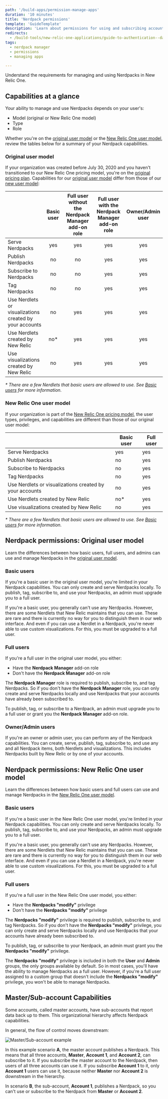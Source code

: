 ```yaml
---
path: '/build-apps/permission-manage-apps'
duration: '10 minutes'
title: 'Nerdpack permissions'
template: 'GuideTemplate'
description: 'Learn about permissions for using and subscribing accounts to Nerdpacks'
redirects:
  - /build-tools/new-relic-one-applications/guide-to-authentication--data-access--and-permissions
tags:
  - nerdpack manager
  - permissions
  - managing apps

---
```


<Intro>

Understand the requirements for managing and using Nerdpacks in New Relic One.

</Intro>

## Capabilities at a glance

Your ability to manage and use Nerdpacks depends on your user's:

- Model (original or New Relic One model)
- Type
- Role

Whether you're on the [original user model](https://docs.newrelic.com/docs/accounts/original-accounts-billing/original-users-roles/users-roles-original-user-model/) or the [New Relic One user model](https://docs.newrelic.com/docs/accounts/accounts-billing/new-relic-one-user-management/new-relic-one-user-model-understand-user-structure/), review the tables below for a summary of your Nerdpack capabilities.

### Original user model

If your organization was created before July 30, 2020 and you haven't transitioned to our New Relic One pricing model, you're on the [original pricing plan](https://docs.newrelic.com/docs/accounts/original-accounts-billing/product-pricing/product-based-pricing/). Capabilities for our [original user model](https://docs.newrelic.com/docs/accounts/original-accounts-billing/original-users-roles/users-roles-original-user-model/) differ from those of our [new user model](https://docs.newrelic.com/docs/accounts/accounts-billing/new-relic-one-user-management/new-relic-one-user-model-understand-user-structure/):

| | Basic user | Full user without the Nerdpack Manager add-on role | Full user with the Nerdpack Manager add-on role | Owner/Admin user |
|:--|:-:|:-:|:-:|:-:|
| Serve Nerdpacks | yes | yes | yes | yes |
| Publish Nerdpacks | no | no | yes | yes |
| Subscribe to Nerdpacks | no | no | yes | yes |
| Tag Nerdpacks | no | no | yes | yes |
| Use Nerdlets or visualizations created by your accounts | no | yes | yes | yes |
| Use Nerdlets created by New Relic | no* | yes | yes | yes |
| Use visualizations created by New Relic | no | yes | yes | yes |

_* There are a few Nerdlets that basic users are allowed to use. See [Basic users](#basic-users) for more information._

### New Relic One user model

If your organization is part of the [New Relic One pricing model](https://docs.newrelic.com/docs/accounts/accounts-billing/new-relic-one-pricing-billing/new-relic-one-pricing-billing/), the user types, privileges, and capabilities are different than those of our original user model:

| | Basic user | Full user |
|---|---|---|
| Serve Nerdpacks | yes | yes |
| Publish Nerdpacks | no | yes |
| Subscribe to Nerdpacks | no | yes |
| Tag Nerdpacks | no | yes |
| Use Nerdlets or visualizations created by your accounts | no | yes |
| Use Nerdlets created by New Relic | no* | yes |
| Use visualizations created by New Relic | no | yes |

_* There are a few Nerdlets that basic users are allowed to use. See [Basic users](#basic-users-1) for more information._

## Nerdpack permissions: Original user model

Learn the differences between how basic users, full users, and admins can use and manage Nerdpacks in the [original user model](https://docs.newrelic.com/docs/accounts/original-accounts-billing/original-users-roles/users-roles-original-user-model/).

### Basic users

If you're a basic user in the original user model, you're limited in your Nerdpack capabilities. You can only create and serve Nerdpacks locally. To publish, tag, subscribe to, and use your Nerdpacks, an admin must upgrade you to a full user.

<Callout variant="tip">

If you're a basic user, you generally can't use any Nerdpacks. However, there are some Nerdlets that New Relic maintains that you can use. These are rare and there is currently no way for you to distinguish them in our web interface. And even if you can use a Nerdlet in a Nerdpack, you're never able to use custom visualizations. For this, you must be upgraded to a full user.

</Callout>

### Full users

If you're a full user in the original user model, you either:

- Have the **Nerdpack Manager** add-on role
- Don't have the **Nerdpack Manager** add-on role

The **Nerdpack Manager** role is required to publish, subscribe to, and tag Nerdpacks. So if you don't have the **Nerdpack Manager** role, you can only create and serve Nerdpacks locally and use Nerdpacks that your accounts have already been subscribed to.

To publish, tag, or subscribe to a Nerdpack, an admin must upgrade you to a full user or grant you the **Nerdpack Manager** add-on role.

### Owner/Admin users

If you're an owner or admin user, you can perform any of the Nerdpack capabilities. You can create, serve, publish, tag, subscribe to, and use any and all Nerdpack items, both Nerdlets and visualizations. This includes Nerdpacks built by New Relic or by one of your accounts.

## Nerdpack permissions: New Relic One user model

Learn the differences between how basic users and full users can use and manage Nerdpacks in the [New Relic One user model](https://docs.newrelic.com/docs/accounts/accounts-billing/new-relic-one-user-management/new-relic-one-user-model-understand-user-structure/).

### Basic users

If you're a basic user in the New Relic One user model, you're limited in your Nerdpack capabilities. You can only create and serve Nerdpacks locally. To publish, tag, subscribe to, and use your Nerdpacks, an admin must upgrade you to a full user.

<Callout variant="tip">

If you're a basic user, you generally can't use any Nerdpacks. However, there are some Nerdlets that New Relic maintains that you can use. These are rare and there is currently no way for you to distinguish them in our web interface. And even if you can use a Nerdlet in a Nerdpack, you're never able to use custom visualizations. For this, you must be upgraded to a full user.

</Callout>

### Full users

If you're a full user in the New Relic One user model, you either:

- Have the **Nerdpacks "modify"** privilege
- Don't have the **Nerdpacks "modify"** privilege

The **Nerdpacks "modify"** privilege is required to publish, subscribe to, and tag Nerdpacks. So if you don't have the **Nerdpacks "modify"** privilege, you can only create and serve Nerdpacks locally and use Nerdpacks that your accounts have already been subscribed to.

To publish, tag, or subscribe to your Nerdpack, an admin must grant you the **Nerdpacks "modify"** privilege.

<Callout variant="tip">

The **Nerdpacks "modify"** privilege is included in both the **User** and **Admin** groups, the only groups available by default. So in most cases, you'll have the ability to manage Nerdpacks as a full user. However, if you're a full user assigned to a custom group that doesn't include the **Nerdpacks "modify"** privilege, you won't be able to manage Nerdpacks.

</Callout>

## Master/Sub-account Capabilities

Some accounts, called master accounts, have sub-accounts that report data back up to them. This organizational hierarchy affects Nerdpack capabilities.

In general, the flow of control moves downstream:

![Master/Sub-account example](../../images/build-an-app/master-sub-accounts-nerdpacks.png)

In this example scenario **A**, the master account publishes a Nerdpack. This means that all three accounts, **Master**, **Account 1**, and **Account 2**, can subscribe to it. If you subscribe the master account to the Nerdpack, then users of all three accounts can use it. If you subscribe **Account 1** to it, only **Account 1** users can use it, because neither **Master** nor **Account 2** is downstream in the hierarchy.

In scenario **B**, the sub-account, **Account 1**, publishes a Nerdpack, so you can't use or subscribe to the Nerdpack from **Master** or **Account 2**.